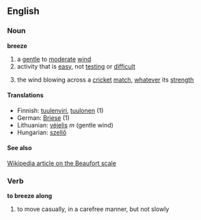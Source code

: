 ==English==

===Noun===
'''breeze'''
#a [[gentle]] to [[moderate]] [[wind]]
#activity that is [[easy]], not [[testing]] or [[difficult]]
#{{Cricket}} the wind blowing across a [[cricket]] [[match]], [[whatever]] its [[strength]]

====Translations====
*Finnish: [[tuulenviri]], [[tuulonen]] (1)
*German: [[Briese]] (1)
*Lithuanian: [[vėjelis]] ''m'' (gentle wind)
*Hungarian: [[szellő]]

====See also====
[[w:Beaufort_scale|Wikipedia article on the Beaufort scale]]

===Verb===
'''to breeze along'''
#to move casually, in a carefree manner, but not slowly